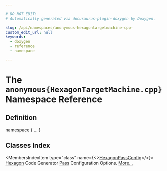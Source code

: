 ```yaml
---

# DO NOT EDIT!
# Automatically generated via docusaurus-plugin-doxygen by Doxygen.

slug: /api/namespaces/anonymous-hexagontargetmachine-cpp-
custom_edit_url: null
keywords:
  - doxygen
  - reference
  - namespace

---
```





# The `anonymous{HexagonTargetMachine.cpp}` Namespace Reference

<DoxygenPage pluginConfig={pluginConfig}>



## Definition

<CodeBlock>namespace &#123; ... &#125;</CodeBlock>

## Classes Index

<MembersIndex>

<MembersIndexItem
  type="class"
  name={<><a href="/docs/api/classes/anonymous-namespace-hexagontargetmachine-cpp-/hexagonpassconfig">HexagonPassConfig</a></>}>
<a href="/docs/api/namespaces/llvm/hexagon">Hexagon</a> Code Generator <a href="/docs/api/classes/llvm/pass">Pass</a> Configuration Options. <a href="/docs/api/classes/anonymous-namespace-hexagontargetmachine-cpp-/hexagonpassconfig/#details">More...</a>
</MembersIndexItem>

</MembersIndex>


</DoxygenPage>
